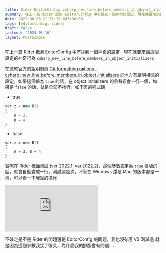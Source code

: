 ```yaml
---
title: Rider EditorConfig csharp_new_line_before_members_in_object_initializers
summary: 在上一篇 Rider 啟用 EditorConfig 中有提到一個神奇的設定，現在就要來講這個設定的神奇行為 csharp_new_line_before_members_in_object_initializers
date: 2022-08-06 21:38:19.683+08:00
tags: [editorconfig, rider]
draft: false
lastmod: '2024-08-16'
layout: PostSimple
---
```


在上一篇 Rider 啟用 EditorConfig 中有提到一個神奇的設定，現在就要來講這個設定的神奇行為 `csharp_new_line_before_members_in_object_initializers`

在微軟官方的說明網頁 [C# formatting options - csharp_new_line_before_members_in_object_initializers](https://docs.microsoft.com/en-us/dotnet/fundamentals/code-analysis/style-rules/csharp-formatting-options#csharp_new_line_before_members_in_object_initializers) 的地方有說明相關的設定，如果這個值為 `true` 的話，在 object initializers 的參數都會一行一個，如果是 `false` 的話，就是全部不換行，如下面的程式碼

- true

```csharp
var z = new B()
{
    A = 3,
    B = 4
}
```

- false

```
var z = new B()
{
    A = 3, B = 4
}
```

實際在 Rider 裡面測試 (ver 2022.1, var 2022.2)，這個參數設定為 `true` 排版的話，就會自動變成一行，測試過幾次，不管在 Windows 還是 Mac 的版本都是一樣，可以看一下我錄的操作

<iframe
  style={{
    width: '100%',
    aspectRatio: '16 / 9',
  }}
  src="https://www.youtube.com/embed/lLcELkIs_Yw?si=dHRWcDDNsTsJv1qz"
  title="YouTube video player"
  frameBorder="0"
  allow="accelerometer; autoplay; clipboard-write; encrypted-media; gyroscope; picture-in-picture; web-share"
  referrerPolicy="strict-origin-when-cross-origin"
  allowFullScreen
></iframe>

不確定是不是 Rider 的問題還是 EditorConfig 的問題，我也沒有用 VS 測試過
就是因為這個參數我找了很久，為什麼我的排版會有問題....
